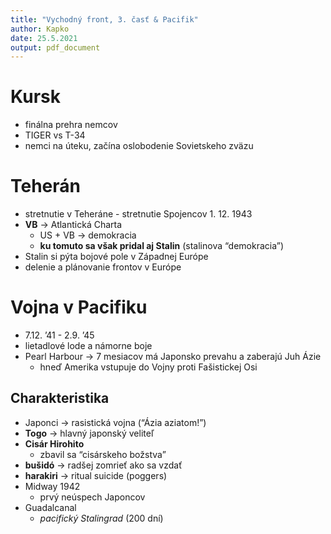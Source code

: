 ```yaml
---
title: "Vychodný front, 3. časť & Pacifik"
author: Kapko
date: 25.5.2021
output: pdf_document
---
```


# Kursk
- finálna prehra nemcov
- TIGER vs T-34
- nemci na úteku, začína oslobodenie Sovietskeho zväzu

# Teherán
- stretnutie v Teheráne - stretnutie Spojencov 1. 12. 1943
- **VB** -> Atlantická Charta
    - US + VB -> demokracia
    - **ku tomuto sa však pridal aj Stalin** (stalinova "demokracia")
- Stalin si pýta bojové pole v Západnej Európe
- delenie a plánovanie frontov v Európe

# Vojna v Pacifiku
- 7.12. '41 - 2.9. '45
- lietadlové lode a námorne boje
- Pearl Harbour -> 7 mesiacov má Japonsko prevahu a zaberajú Juh Ázie
    - hneď Amerika vstupuje do Vojny proti Fašistickej Osi 

## Charakteristika
- Japonci -> rasistická vojna ("Ázia aziatom!")
- **Togo** -> hlavný japonský veliteľ
- **Cisár Hirohito**
    - zbavil sa "cisárskeho božstva"
- **bušidó** -> radšej zomrieť ako sa vzdať
- **harakiri** -> ritual suicide (poggers)
- Midway 1942
    - prvý neúspech Japoncov
- Guadalcanal
    - *pacifický Stalingrad* (200 dní)
